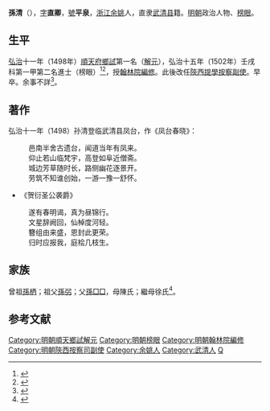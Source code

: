 {{明清人物信息框
| 姓名 = 孫清
| 原名 =
| 圖片名稱= 
| 圖片大小 =
| 圖片說明 = 
| 最高職務 = 陕西按察使司提学副使
| 國家 = 大明 
| 爵位 =
| 籍貫 = 浙江餘姚縣
| 族裔 = 
| 字號 = 字直卿，號平泉
| 諡號 =
| 出生日期 = 成化十九年（1483年）
| 出生地點 =
| 逝世日期 = 卒年不详
| 逝世地點 =
| 墓葬 =
| 配偶 = 
| 親屬 = 
| 出身 =
* 弘治十五年壬戌科進士
| 經歷 =
| 著作 =  
}}
'''孫清'''（{{bd|1483年||？|catIdx=}}），[[表字|字]]'''直卿'''，[[號|號]]'''平泉'''，[[浙江|浙江]][[余姚|余姚]]人，直隶[[武清县|武清县]]籍。[[明朝|明朝]]政治人物、[[榜眼|榜眼]]。

== 生平 ==
[[弘治_(明朝)|弘治]]十一年（1498年）[[順天府|順天府]][[鄉試|鄉試]]第一名（[[解元|解元]]），弘治十五年（1502年）壬戌科第一甲第二名進士（榜眼）<ref>{{Cite book|title=《皇明贡举考》卷五|last=（明）[[张朝瑞|张朝瑞]]|first=|publisher=《续修四库全书》史部第828册|year=|isbn=|location=|pages=}}</ref><ref>{{Cite book|title=贡举志五种 上|last=鲁小俊，江俊伟著|first=|publisher=武汉：武汉大学出版社|year=2009|isbn=978-7-307-07043-1|location=|pages=}}</ref>，授[[翰林院編修|翰林院編修]]。此後改任[[陝西|陝西]][[提學|提學]][[按察副使|按察副使]]。早卒。余事不詳<ref>{{cite web | url=http://www.bjdclib.com/subdb/exam/examperson/200908/t20090819_22763.html | title=孫清 | publisher=北京市東城區圖書館 | accessdate=September 12, 2011 | archive-date=2016-03-04 | archive-url=https://web.archive.org/web/20160304110002/http://www.bjdclib.com/subdb/exam/examperson/200908/t20090819_22763.html | dead-url=no }}</ref>。

==著作==
弘治十一年（1498）孙清登临武清县凤台，作《凤台春晓》：
:邑南半舍古遗台，闻道当年有凤来。
:仰止若山临梵宇，高登如阜近僧斋。
:城边芳草随时长，路侧幽花逐景开。
:劳筑不知谁创始，一游一豫一舒怀。

*《贺衍圣公袭爵》
:遂有春明谒，真为昼锦行。
:文星辞阙回，仙棹度河轻。
:簪组由来盛，恩封此更荣。
:归时应报我，庭桧几枝生。

== 家族 ==
曾祖[[孫栖|孫栖]]；祖父[[孫弜|孫弜]]；父[[孫□□|孫□□]]，母陳氏；繼母徐氏<ref>{{Cite book|title=天一阁藏明代科举录选刊 登科录 点校本|last=龚延明主编|first=|publisher=宁波出版社|year=2016|isbn=978-7-5526-2320-8|location=宁波|pages=|quote=《天一閣藏明代科舉錄選刊.登科錄》之《弘治十五年進士登科錄》}}</ref>。

==参考文献==
{{reflist}}

{{弘治十五年壬戌科殿試金榜}}
{{DEFAULTSORT:Sun孫}}
[[Category:明朝順天鄉試解元|Category:明朝順天鄉試解元]]
[[Category:明朝榜眼|Category:明朝榜眼]]
[[Category:明朝翰林院編修|Category:明朝翰林院編修]]
[[Category:明朝陝西按察司副使|Category:明朝陝西按察司副使]]
[[Category:余姚人|Category:余姚人]]
[[Category:武清人|Category:武清人]]
[[Category:孫姓|Q]]